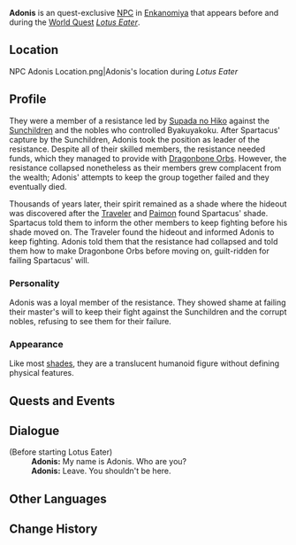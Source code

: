 {{Character Infobox
|type             = Quest NPC
|deceased         = Past
|image            = NPC Adonis.png
|region           = Inazuma
|affiliation      = Enkanomiya
|affiliation2     = Shades of Tokoyo
}}
'''Adonis''' is an quest-exclusive [[NPC]] in [[Enkanomiya]] that appears before and during the [[World Quest]] ''[[Lotus Eater]]''.

==Location==
<gallery hideaddbutton="true" captionalign="center">
NPC Adonis Location.png|Adonis's location during ''Lotus Eater''
</gallery>

==Profile==
They were a member of a resistance led by [[Supada no Hiko]] against the [[Sunchildren]] and the nobles who controlled Byakuyakoku. After Spartacus' capture by the Sunchildren, Adonis took the position as leader of the resistance. Despite all of their skilled members, the resistance needed funds, which they managed to provide with [[Dragonbone Orb]]s. However, the resistance collapsed nonetheless as their members grew complacent from the wealth; Adonis' attempts to keep the group together failed and they eventually died.

Thousands of years later, their spirit remained as a shade where the hideout was discovered after the [[Traveler]] and [[Paimon]] found Spartacus' shade. Spartacus told them to inform the other members to keep fighting before his shade moved on. The Traveler found the hideout and informed Adonis to keep fighting. Adonis told them that the resistance had collapsed and told them how to make Dragonbone Orbs before moving on, guilt-ridden for failing Spartacus' will.

===Personality===
Adonis was a loyal member of the resistance. They showed shame at failing their master's will to keep their fight against the Sunchildren and the corrupt nobles, refusing to see them for their failure.

===Appearance===
Like most [[Shades of Tokoyo|shades]], they are a translucent humanoid figure without defining physical features.

==Quests and Events==
{{Quest Appearances}}

==Dialogue==
{{Dialogue start}}
;(Before starting Lotus Eater)
:'''Adonis:''' My name is Adonis. Who are you?
:'''Adonis:''' Leave. You shouldn't be here.
{{Dialogue end}}

==Other Languages==
{{Other Languages|default_hidden = 1
|en      = Adonis
|zhs     = 阿多尼斯
|zhs_rm  = Āduōnísī
|zht     = 阿多尼斯
|zht_rm  = Āduōnísī
|ja      = アドニス
|ja_rm   = Adonisu
|ko      = 아도니스
|ko_rm   = Adoniseu
|es      = Adonis
|fr      = Adonis
|ru      = Адонис
|th      = Adonis
|vi      = Adonis
|de      = Adonis
|id      = Adonis
|pt      = Adonis
}}

==Change History==
{{Change History|2.4}}